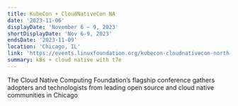 ```yaml
---
title: KubeCon + CloudNativeCon NA
date: '2023-11-06'
displayDate: 'November 6 – 9, 2023'
shortDisplayDate: 'Nov 6-9, 2023'
endsDate: '2023-11-09'
location: 'Chicago, IL'
link: 'https://events.linuxfoundation.org/kubecon-cloudnativecon-north-america/'
summary: k8s + cloud native with t7e
---
```


The Cloud Native Computing Foundation’s flagship conference gathers adopters and technologists from leading open source and cloud native communities in Chicago
